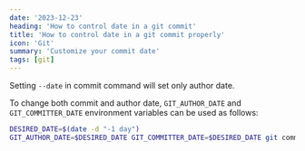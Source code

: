 ```yaml
---
date: '2023-12-23'
heading: 'How to control date in a git commit'
title: 'How to control date in a git commit properly'
icon: 'Git'
summary: 'Customize your commit date'
tags: [git]
---
```


Setting `--date` in commit command will set only author date.

To change both commit and author date, `GIT_AUTHOR_DATE` and `GIT_COMMITTER_DATE` environment variables can be used as follows:

```bash
DESIRED_DATE=$(date -d "-1 day")
GIT_AUTHOR_DATE=$DESIRED_DATE GIT_COMMITTER_DATE=$DESIRED_DATE git commit -m "Your message"
```
